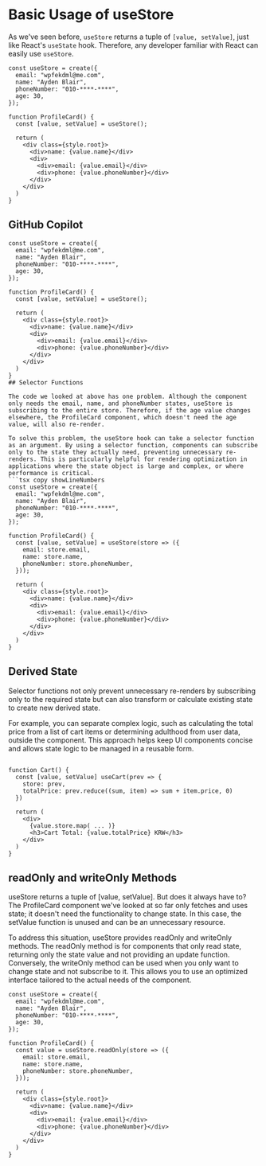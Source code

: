 # Basic Usage of useStore

As we've seen before, `useStore` returns a tuple of `[value, setValue]`, just like React's `useState` hook. Therefore, any developer familiar with React can easily use `useStore`.

```tsx copy showLineNumbers
const useStore = create({
  email: "wpfekdml@me.com",
  name: "Ayden Blair",
  phoneNumber: "010-****-****",
  age: 30,
});

function ProfileCard() {
  const [value, setValue] = useStore();
  
  return (
    <div class={style.root}>
      <div>name: {value.name}</div>
      <div>
        <div>email: {value.email}</div>
        <div>phone: {value.phoneNumber}</div>
      </div>
    </div>
  )
}
```

## GitHub Copilot

```tsx copy showLineNumbers
const useStore = create({
  email: "wpfekdml@me.com",
  name: "Ayden Blair",
  phoneNumber: "010-****-****",
  age: 30,
});

function ProfileCard() {
  const [value, setValue] = useStore();
  
  return (
    <div class={style.root}>
      <div>name: {value.name}</div>
      <div>
        <div>email: {value.email}</div>
        <div>phone: {value.phoneNumber}</div>
      </div>
    </div>
  )
}
## Selector Functions

The code we looked at above has one problem. Although the component only needs the email, name, and phoneNumber states, useStore is subscribing to the entire store. Therefore, if the age value changes elsewhere, the ProfileCard component, which doesn't need the age value, will also re-render.

To solve this problem, the useStore hook can take a selector function as an argument. By using a selector function, components can subscribe only to the state they actually need, preventing unnecessary re-renders. This is particularly helpful for rendering optimization in applications where the state object is large and complex, or where performance is critical.
```tsx copy showLineNumbers
const useStore = create({
  email: "wpfekdml@me.com",
  name: "Ayden Blair",
  phoneNumber: "010-****-****",
  age: 30,
});

function ProfileCard() {
  const [value, setValue] = useStore(store => ({
    email: store.email,
    name: store.name,
    phoneNumber: store.phoneNumber,
  }));
  
  return (
    <div class={style.root}>
      <div>name: {value.name}</div>
      <div>
        <div>email: {value.email}</div>
        <div>phone: {value.phoneNumber}</div>
      </div>
    </div>
  )
}
```

## Derived State

Selector functions not only prevent unnecessary re-renders by subscribing only to the required state but can also transform or calculate existing state to create new derived state.

For example, you can separate complex logic, such as calculating the total price from a list of cart items or determining adulthood from user data, outside the component. This approach helps keep UI components concise and allows state logic to be managed in a reusable form.

```tsx copy showLineNumbers

function Cart() {
  const [value, setValue] useCart(prev => {
    store: prev,
    totalPrice: prev.reduce((sum, item) => sum + item.price, 0)
  })

  return (
    <div>
      {value.store.map( ... )}
      <h3>Cart Total: {value.totalPrice} KRW</h3>
    </div>
  )
}
```

## readOnly and writeOnly Methods
useStore returns a tuple of [value, setValue]. But does it always have to? The ProfileCard component we've looked at so far only fetches and uses state; it doesn't need the functionality to change state. In this case, the setValue function is unused and can be an unnecessary resource.

To address this situation, useStore provides readOnly and writeOnly methods. The readOnly method is for components that only read state, returning only the state value and not providing an update function. Conversely, the writeOnly method can be used when you only want to change state and not subscribe to it. This allows you to use an optimized interface tailored to the actual needs of the component.
```tsx copy showLineNumbers
const useStore = create({
  email: "wpfekdml@me.com",
  name: "Ayden Blair",
  phoneNumber: "010-****-****",
  age: 30,
});

function ProfileCard() {
  const value = useStore.readOnly(store => ({
    email: store.email,
    name: store.name,
    phoneNumber: store.phoneNumber,
  }));
  
  return (
    <div class={style.root}>
      <div>name: {value.name}</div>
      <div>
        <div>email: {value.email}</div>
        <div>phone: {value.phoneNumber}</div>
      </div>
    </div>
  )
}
```
